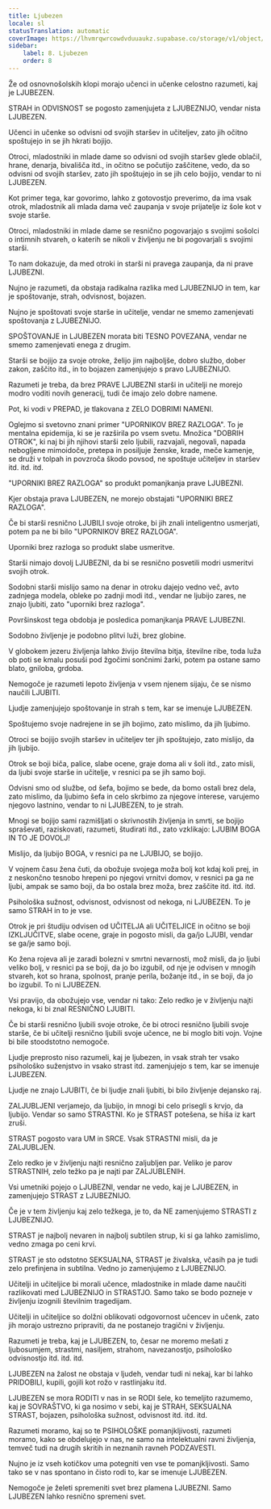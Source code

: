 ```yaml
---
title: Ljubezen
locale: sl
statusTranslation: automatic
coverImage: https://lhvmrqwrcowdvduuaukz.supabase.co/storage/v1/object/public/strapi-uploads/small_cover-educacion-fundamental.webp-2d51a7828a2b1309555be27f7e2a61a0.webp
sidebar:
    label: 8. Ljubezen
    order: 8
---
```

Že od osnovnošolskih klopi morajo učenci in učenke celostno razumeti, kaj je LJUBEZEN.

STRAH in ODVISNOST se pogosto zamenjujeta z LJUBEZNIJO, vendar nista LJUBEZEN.

Učenci in učenke so odvisni od svojih staršev in učiteljev, zato jih očitno spoštujejo in se jih hkrati bojijo.

Otroci, mladostniki in mlade dame so odvisni od svojih staršev glede oblačil, hrane, denarja, bivališča itd., in očitno se počutijo zaščitene, vedo, da so odvisni od svojih staršev, zato jih spoštujejo in se jih celo bojijo, vendar to ni LJUBEZEN.

Kot primer tega, kar govorimo, lahko z gotovostjo preverimo, da ima vsak otrok, mladostnik ali mlada dama več zaupanja v svoje prijatelje iz šole kot v svoje starše.

Otroci, mladostniki in mlade dame se resnično pogovarjajo s svojimi sošolci o intimnih stvareh, o katerih se nikoli v življenju ne bi pogovarjali s svojimi starši.

To nam dokazuje, da med otroki in starši ni pravega zaupanja, da ni prave LJUBEZNI.

Nujno je razumeti, da obstaja radikalna razlika med LJUBEZNIJO in tem, kar je spoštovanje, strah, odvisnost, bojazen.

Nujno je spoštovati svoje starše in učitelje, vendar ne smemo zamenjevati spoštovanja z LJUBEZNIJO.

SPOŠTOVANJE in LJUBEZEN morata biti TESNO POVEZANA, vendar ne smemo zamenjevati enega z drugim.

Starši se bojijo za svoje otroke, želijo jim najboljše, dobro službo, dober zakon, zaščito itd., in to bojazen zamenjujejo s pravo LJUBEZNIJO.

Razumeti je treba, da brez PRAVE LJUBEZNI starši in učitelji ne morejo modro voditi novih generacij, tudi če imajo zelo dobre namene.

Pot, ki vodi v PREPAD, je tlakovana z ZELO DOBRIMI NAMENI.

Oglejmo si svetovno znani primer "UPORNIKOV BREZ RAZLOGA". To je mentalna epidemija, ki se je razširila po vsem svetu. Množica "DOBRIH OTROK", ki naj bi jih njihovi starši zelo ljubili, razvajali, negovali, napada nebogljene mimoidoče, pretepa in posiljuje ženske, krade, meče kamenje, se druži v tolpah in povzroča škodo povsod, ne spoštuje učiteljev in staršev itd. itd. itd.

"UPORNIKI BREZ RAZLOGA" so produkt pomanjkanja prave LJUBEZNI.

Kjer obstaja prava LJUBEZEN, ne morejo obstajati "UPORNIKI BREZ RAZLOGA".

Če bi starši resnično LJUBILI svoje otroke, bi jih znali inteligentno usmerjati, potem pa ne bi bilo "UPORNIKOV BREZ RAZLOGA".

Uporniki brez razloga so produkt slabe usmeritve.

Starši nimajo dovolj LJUBEZNI, da bi se resnično posvetili modri usmeritvi svojih otrok.

Sodobni starši mislijo samo na denar in otroku dajejo vedno več, avto zadnjega modela, obleke po zadnji modi itd., vendar ne ljubijo zares, ne znajo ljubiti, zato "uporniki brez razloga".

Površinskost tega obdobja je posledica pomanjkanja PRAVE LJUBEZNI.

Sodobno življenje je podobno plitvi luži, brez globine.

V globokem jezeru življenja lahko živijo številna bitja, številne ribe, toda luža ob poti se kmalu posuši pod žgočimi sončnimi žarki, potem pa ostane samo blato, gniloba, grdoba.

Nemogoče je razumeti lepoto življenja v vsem njenem sijaju, če se nismo naučili LJUBITI.

Ljudje zamenjujejo spoštovanje in strah s tem, kar se imenuje LJUBEZEN.

Spoštujemo svoje nadrejene in se jih bojimo, zato mislimo, da jih ljubimo.

Otroci se bojijo svojih staršev in učiteljev ter jih spoštujejo, zato mislijo, da jih ljubijo.

Otrok se boji biča, palice, slabe ocene, graje doma ali v šoli itd., zato misli, da ljubi svoje starše in učitelje, v resnici pa se jih samo boji.

Odvisni smo od službe, od šefa, bojimo se bede, da bomo ostali brez dela, zato mislimo, da ljubimo šefa in celo skrbimo za njegove interese, varujemo njegovo lastnino, vendar to ni LJUBEZEN, to je strah.

Mnogi se bojijo sami razmišljati o skrivnostih življenja in smrti, se bojijo spraševati, raziskovati, razumeti, študirati itd., zato vzklikajo: LJUBIM BOGA IN TO JE DOVOLJ!

Mislijo, da ljubijo BOGA, v resnici pa ne LJUBIJO, se bojijo.

V vojnem času žena čuti, da obožuje svojega moža bolj kot kdaj koli prej, in z neskončno tesnobo hrepeni po njegovi vrnitvi domov, v resnici pa ga ne ljubi, ampak se samo boji, da bo ostala brez moža, brez zaščite itd. itd. itd.

Psihološka sužnost, odvisnost, odvisnost od nekoga, ni LJUBEZEN. To je samo STRAH in to je vse.

Otrok je pri študiju odvisen od UČITELJA ali UČITELJICE in očitno se boji IZKLJUČITVE, slabe ocene, graje in pogosto misli, da ga/jo LJUBI, vendar se ga/je samo boji.

Ko žena rojeva ali je zaradi bolezni v smrtni nevarnosti, mož misli, da jo ljubi veliko bolj, v resnici pa se boji, da jo bo izgubil, od nje je odvisen v mnogih stvareh, kot so hrana, spolnost, pranje perila, božanje itd., in se boji, da jo bo izgubil. To ni LJUBEZEN.

Vsi pravijo, da obožujejo vse, vendar ni tako: Zelo redko je v življenju najti nekoga, ki bi znal RESNIČNO LJUBITI.

Če bi starši resnično ljubili svoje otroke, če bi otroci resnično ljubili svoje starše, če bi učitelji resnično ljubili svoje učence, ne bi moglo biti vojn. Vojne bi bile stoodstotno nemogoče.

Ljudje preprosto niso razumeli, kaj je ljubezen, in vsak strah ter vsako psihološko suženjstvo in vsako strast itd. zamenjujejo s tem, kar se imenuje LJUBEZEN.

Ljudje ne znajo LJUBITI, če bi ljudje znali ljubiti, bi bilo življenje dejansko raj.

ZALJUBLJENI verjamejo, da ljubijo, in mnogi bi celo prisegli s krvjo, da ljubijo. Vendar so samo STRASTNI. Ko je STRAST potešena, se hiša iz kart zruši.

STRAST pogosto vara UM in SRCE. Vsak STRASTNI misli, da je ZALJUBLJEN.

Zelo redko je v življenju najti resnično zaljubljen par. Veliko je parov STRASTNIH, zelo težko pa je najti par ZALJUBLENIH.

Vsi umetniki pojejo o LJUBEZNI, vendar ne vedo, kaj je LJUBEZEN, in zamenjujejo STRAST z LJUBEZNIJO.

Če je v tem življenju kaj zelo težkega, je to, da NE zamenjujemo STRASTI z LJUBEZNIJO.

STRAST je najbolj nevaren in najbolj subtilen strup, ki si ga lahko zamislimo, vedno zmaga po ceni krvi.

STRAST je sto odstotno SEKSUALNA, STRAST je živalska, včasih pa je tudi zelo prefinjena in subtilna. Vedno jo zamenjujemo z LJUBEZNIJO.

Učitelji in učiteljice bi morali učence, mladostnike in mlade dame naučiti razlikovati med LJUBEZNIJO in STRASTJO. Samo tako se bodo pozneje v življenju izognili številnim tragedijam.

Učitelji in učiteljice so dolžni oblikovati odgovornost učencev in učenk, zato jih morajo ustrezno pripraviti, da ne postanejo tragični v življenju.

Razumeti je treba, kaj je LJUBEZEN, to, česar ne moremo mešati z ljubosumjem, strastmi, nasiljem, strahom, navezanostjo, psihološko odvisnostjo itd. itd. itd.

LJUBEZEN na žalost ne obstaja v ljudeh, vendar tudi ni nekaj, kar bi lahko PRIDOBILI, kupili, gojili kot rožo v rastlinjaku itd.

LJUBEZEN se mora RODITI v nas in se RODI šele, ko temeljito razumemo, kaj je SOVRAŠTVO, ki ga nosimo v sebi, kaj je STRAH, SEKSUALNA STRAST, bojazen, psihološka sužnost, odvisnost itd. itd. itd.

Razumeti moramo, kaj so te PSIHOLOŠKE pomanjkljivosti, razumeti moramo, kako se obdelujejo v nas, ne samo na intelektualni ravni življenja, temveč tudi na drugih skritih in neznanih ravneh PODZAVESTI.

Nujno je iz vseh kotičkov uma potegniti ven vse te pomanjkljivosti. Samo tako se v nas spontano in čisto rodi to, kar se imenuje LJUBEZEN.

Nemogoče je želeti spremeniti svet brez plamena LJUBEZNI. Samo LJUBEZEN lahko resnično spremeni svet.

